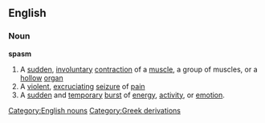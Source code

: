 ==English==
===Noun===
'''spasm'''
#A [[sudden]], [[involuntary]] [[contraction]] of a [[muscle]], a group of muscles, or a [[hollow]] [[organ]]
#A [[violent]], [[excruciating]] [[seizure]] of [[pain]]
#A [[sudden]] and [[temporary]] [[burst]] of [[energy]], [[activity]], or [[emotion]].
[[Category:English nouns]]
[[Category:Greek derivations]]